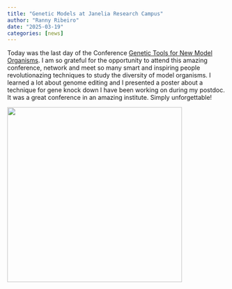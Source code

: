 ```yaml
---
title: "Genetic Models at Janelia Research Campus"
author: "Ranny Ribeiro"
date: "2025-03-19"
categories: [news]
---
```


Today was the last day of the Conference [Genetic Tools for New Model Organisms](https://www.janelia.org/you-janelia/conferences/genetic-tools-for-new-model-organisms). I am so grateful for the opportunity to attend this amazing conference, network and meet so many smart and inspiring people revolutionazing techniques to study the diversity of model organisms. I learned a lot about genome editing and I presented a poster about a technique for gene knock down I have been working on during my postdoc. It was a great conference in an amazing institute. Simply unforgettable!

![](images/IMG_5767.jpg){width="401"}
